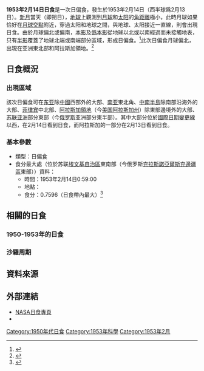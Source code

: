 {{Infobox Solar eclipse
| Year        = 1953
| Month       = 2
| Day         = 14
| Type        = 日偏食
| Image       = SE1953Feb14P.png
| Image size  = 200px
| Image intro = 1953年2月14日日偏食路徑圖
  <!--   日食資料   -->
| Gamma       = 1.1331
| Mag         = 0.7596
| Saros       = 149
| Saros total = 71
| Saros seq   = 17
  <!--     食甚     -->
| Duration    = 
| Location    = [[苏联|苏联]][[埃文基自治區|埃文基自治區]]東南部
| Coords      = {{coord|61.9|N|104.9|E}}
| Width       = 
  <!--   開始時間   -->
| Partial     = 
| Start type  = 
| Centre      = 
| Greatest    = 0:59:00
  <!--     倒數     -->
| hour        = 0
| minute      = 59
| second      = 0
| Duration_s  = 
}}
'''1953年2月14日日食'''是一次日偏食，發生於1953年2月14日（西半球爲2月13日）。[[新月|新月]]當天（即朔日），[[地球|地球]]上觀測到[[月球|月球]]和[[太阳|太阳]]的[[角距離|角距離]]極小，此時月球如果恰好在[[月球交點|月球交點]]附近，穿過太阳和地球之間，與地球、太阳接近一直線，則會出現日食。由於月球偏北或偏南，[[本影|本影]]及[[僞本影|僞本影]]從地球以北或以南經過而未接觸地表，只有[[半影|半影]]覆蓋了地球北端或南端部分區域，形成日偏食。<ref name="astron">{{cite web|author=樊忠玉|title=日（月）食|url=http://www.astron.ac.cn/bencandy-51-1630-1.htm|publisher=中国天文科普网|accessdate=2016-03-25|archive-date=2014-09-17|archive-url=https://web.archive.org/web/20140917080048/http://www.astron.ac.cn/bencandy-51-1630-1.htm|dead-url=no}}</ref>此次日偏食月球偏北，出現在亚洲東北部和阿拉斯加領地。<ref name="NASAGIF">{{cite web|author=Fred Espenak|title=Paritial Solar Eclipse of 1953 Feb 14|url=http://eclipse.gsfc.nasa.gov/SEplot/SEplot1951/SE1953Feb14P.GIF|publisher=NASA Eclipse Web Site|accessdate=2016-03-25|archive-date=2020-10-28|archive-url=https://web.archive.org/web/20201028002609/https://eclipse.gsfc.nasa.gov/SEplot/SEplot1951/SE1953Feb14P.GIF|dead-url=no}}{{en}}</ref>

== 日食概況 ==
=== 出現區域 ===
該次日偏食可在[[东亚|东亚]]除[[中國|中國]]西部外的大部、[[南亚|南亚]]東北角、[[中南半島|中南半島]]除南部沿海外的大部、[[菲律宾|菲律宾]]中北部、[[阿拉斯加領地|阿拉斯加領地]]（今[[美国|美国]][[阿拉斯加州|阿拉斯加州]]）除東部邊境外的大部、[[苏联|苏联]][[亚洲|亚洲]]部分東部（今[[俄罗斯|俄罗斯]]亚洲部分東半部）。其中大部分位於[[國際日期變更線|國際日期變更線]]以西，在2月14日看到日食，而阿拉斯加的一部分在2月13日看到日食。

=== 基本參數 ===
{{NoteUTC}}
* 類型：日偏食
* 食分最大處（位於苏联[[埃文基自治區|埃文基自治區]]東南部（今俄罗斯[[克拉斯諾亞爾斯克邊疆區|克拉斯諾亞爾斯克邊疆區]]東部））資料：
** 時間：1953年2月14日0:59:00
** 地點：{{coord|61.9|N|104.9|E}}
** 食分：0.7596（日食帶內最大）<ref name="Besselian">{{cite web|author=Fred Espenak|title=Besselian Elements - Paritial Solar Eclipse of 1953 Feb 14|url=http://eclipse.gsfc.nasa.gov/SEsearch/SEdata.php?Ecl=19530214|publisher=NASA Eclipse Web Site|accessdate=2016-03-25|archive-date=2020-10-29|archive-url=https://web.archive.org/web/20201029042607/https://eclipse.gsfc.nasa.gov/SEsearch/SEdata.php?Ecl=19530214|dead-url=no}}{{en}}</ref>

== 相關的日食 ==
=== 1950-1953年的日食 ===
{{Solar eclipse set 1950-1953}}

=== 沙羅周期 ===
{{Solar Saros series 149}}

== 資料來源 ==
{{reflist}}

== 外部連結 ==
{{日食主題}}
* [http://eclipse.gsfc.nasa.gov/solar.html NASA日食專頁]{{Wayback|url=http://eclipse.gsfc.nasa.gov/solar.html |date=20190108200537 }}{{en}}
* {{Partial solar eclipse NASA reference|1951/SE1953Feb14P|19530214}}

{{Solar eclipses
|nature=日偏食
|previous=[[1952年8月20日日食|1952年8月20日日食]]
|natureprevious=日環食
|next=[[1953年7月11日日食|1953年7月11日日食]]
|naturenext=日偏食
|previoussamenature=[[1949年10月21日日食|1949年10月21日日食]]
|nextsamenature=[[1953年7月11日日食|1953年7月11日日食]]
}}
{{日食}}

[[Category:1950年代日食|Category:1950年代日食]]
[[Category:1953年科學|Category:1953年科學]]
[[Category:1953年2月|Category:1953年2月]]